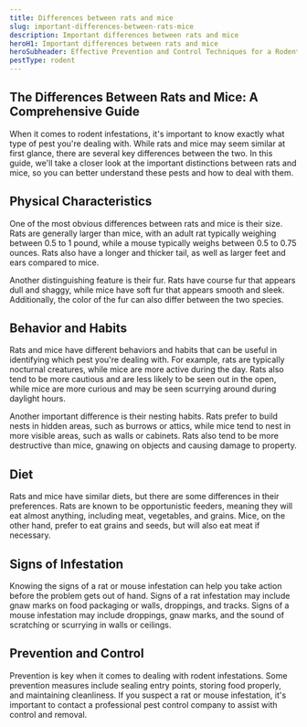 ```yaml
---
title: Differences between rats and mice
slug: important-differences-between-rats-mice
description: Important differences between rats and mice
heroH1: Important differences between rats and mice
heroSubheader: Effective Prevention and Control Techniques for a Rodent-Free Environment
pestType: rodent
---
```




## The Differences Between Rats and Mice: A Comprehensive Guide

When it comes to rodent infestations, it's important to know exactly what type of pest you're dealing with. While rats and mice may seem similar at first glance, there are several key differences between the two. In this guide, we'll take a closer look at the important distinctions between rats and mice, so you can better understand these pests and how to deal with them.

## Physical Characteristics

One of the most obvious differences between rats and mice is their size. Rats are generally larger than mice, with an adult rat typically weighing between 0.5 to 1 pound, while a mouse typically weighs between 0.5 to 0.75 ounces. Rats also have a longer and thicker tail, as well as larger feet and ears compared to mice.

Another distinguishing feature is their fur. Rats have course fur that appears dull and shaggy, while mice have soft fur that appears smooth and sleek. Additionally, the color of the fur can also differ between the two species.

## Behavior and Habits

Rats and mice have different behaviors and habits that can be useful in identifying which pest you're dealing with. For example, rats are typically nocturnal creatures, while mice are more active during the day. Rats also tend to be more cautious and are less likely to be seen out in the open, while mice are more curious and may be seen scurrying around during daylight hours.

Another important difference is their nesting habits. Rats prefer to build nests in hidden areas, such as burrows or attics, while mice tend to nest in more visible areas, such as walls or cabinets. Rats also tend to be more destructive than mice, gnawing on objects and causing damage to property.

## Diet

Rats and mice have similar diets, but there are some differences in their preferences. Rats are known to be opportunistic feeders, meaning they will eat almost anything, including meat, vegetables, and grains. Mice, on the other hand, prefer to eat grains and seeds, but will also eat meat if necessary.

## Signs of Infestation

Knowing the signs of a rat or mouse infestation can help you take action before the problem gets out of hand. Signs of a rat infestation may include gnaw marks on food packaging or walls, droppings, and tracks. Signs of a mouse infestation may include droppings, gnaw marks, and the sound of scratching or scurrying in walls or ceilings.

## Prevention and Control

Prevention is key when it comes to dealing with rodent infestations. Some prevention measures include sealing entry points, storing food properly, and maintaining cleanliness. If you suspect a rat or mouse infestation, it's important to contact a professional pest control company to assist with control and removal.